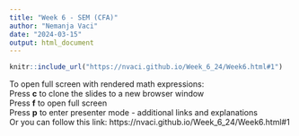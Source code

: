```yaml
---
title: "Week 6 - SEM (CFA)"
author: "Nemanja Vaci"
date: "2024-03-15"
output: html_document
---
```


```r
knitr::include_url("https://nvaci.github.io/Week_6_24/Week6.html#1")
```

To open full screen with rendered math expressions: </br>
Press __c__ to clone the slides to a new browser window</br>
Press __f__ to open full screen</br>
Press __p__ to enter presenter mode - additional links and explanations</br>
Or you can follow this link: 
https://nvaci.github.io/Week_6_24/Week6.html#1